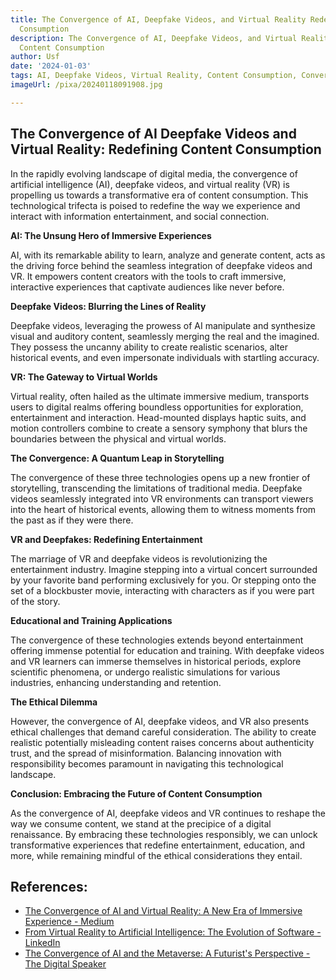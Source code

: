 ```yaml
---
title: The Convergence of AI, Deepfake Videos, and Virtual Reality Redefining Content
  Consumption
description: The Convergence of AI, Deepfake Videos, and Virtual Reality Redefining
  Content Consumption
author: Usf
date: '2024-01-03'
tags: AI, Deepfake Videos, Virtual Reality, Content Consumption, Convergence
imageUrl: /pixa/20240118091908.jpg

---
```

## The  Convergence of AI Deepfake Videos and Virtual Reality: Redefining  Content Consumption

In the rapidly evolving landscape of digital media, the convergence of artificial intelligence (AI), deepfake videos, and virtual reality (VR) is propelling  us towards a transformative era of content consumption. This technological trifecta is poised  to redefine the way we experience and interact with information entertainment, and social  connection.

**AI: The Unsung Hero of Immersive Experiences**

AI, with its remarkable ability  to learn, analyze and generate  content, acts as the driving force behind the seamless integration of  deepfake  videos and VR. It empowers content creators with the tools to craft immersive, interactive experiences that captivate  audiences like never before.

**Deepfake Videos:  Blurring the Lines of Reality**

Deepfake videos, leveraging the prowess of AI manipulate and synthesize visual and auditory content, seamlessly merging the  real and the imagined. They possess the uncanny ability to create realistic  scenarios,  alter historical events,  and even impersonate individuals with startling accuracy.

**VR:  The Gateway to Virtual Worlds**

Virtual reality, often  hailed as the ultimate immersive medium, transports users to digital realms offering boundless opportunities for exploration, entertainment and  interaction. Head-mounted displays haptic suits, and motion controllers combine  to create a  sensory symphony that blurs the boundaries between the  physical and virtual worlds.

**The Convergence: A Quantum Leap in Storytelling**

The convergence of  these three technologies opens up a new frontier of storytelling, transcending the limitations of traditional  media. Deepfake videos seamlessly integrated into VR environments can transport viewers into the heart of historical events, allowing them to witness moments  from the past as if they were there.

**VR  and Deepfakes: Redefining Entertainment**

The marriage of VR and deepfake  videos  is revolutionizing the  entertainment industry. Imagine stepping into a virtual concert surrounded by your favorite band performing exclusively for you. Or stepping  onto the set of a blockbuster movie, interacting with characters as if you were part  of the story.

**Educational  and Training Applications**

The convergence of these technologies extends beyond entertainment offering immense potential for education and training. With deepfake videos and VR  learners can immerse themselves in historical periods, explore  scientific phenomena, or undergo realistic simulations for  various industries, enhancing understanding and retention.

**The Ethical Dilemma**

However, the convergence of AI, deepfake videos, and VR also presents ethical challenges that demand  careful consideration. The ability to create realistic potentially  misleading content raises concerns about authenticity trust, and  the spread of misinformation. Balancing innovation with responsibility becomes  paramount in navigating this technological landscape.

**Conclusion:  Embracing the Future of  Content Consumption**

As the convergence of AI, deepfake videos  and VR continues to  reshape the way we consume content, we stand at the precipice of a digital renaissance. By embracing these technologies  responsibly, we can  unlock transformative experiences that redefine entertainment,  education, and more, while remaining mindful of the ethical considerations they entail.

## References:
- [The Convergence of AI and Virtual Reality: A New Era of Immersive Experience - Medium](https://medium.com/aimonks/the-convergence-of-ai-and-virtual-reality-a-new-era-of-immersive-experience-89f7967a5f1f)
- [From Virtual Reality to Artificial Intelligence: The Evolution of Software - LinkedIn](https://www.linkedin.com/pulse/from-virtual-reality-artificial-intelligence-evolution-software)
- [The Convergence of AI and the Metaverse: A Futurist's Perspective - The Digital Speaker](https://www.thedigitalspeaker.com/convergence-ai-metaverse-futurists-perspective/)
